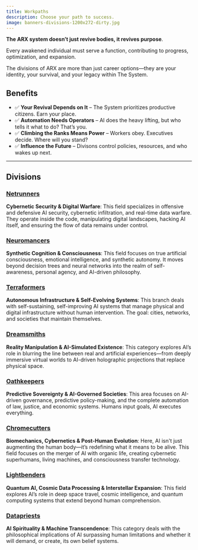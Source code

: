 ```yaml
---
title: Workpaths
description: Choose your path to success.
image: banners-divisions-1200x272-dirty.jpg
---
```


**The ARX system doesn’t just revive bodies, it revives purpose**.

Every awakened individual must serve a function, contributing to progress, optimization, and expansion.

The divisions of ARX are more than just career options—they are your identity, your survival, and your legacy within The System.

## Benefits

* ✅ **Your Revival Depends on It** – The System prioritizes productive citizens. Earn your place.
* ✅ **Automation Needs Operators** – AI does the heavy lifting, but who tells it what to do? That’s you.
* ✅ **Climbing the Ranks Means Power** – Workers obey. Executives decide. Where will you stand?
* ✅ **Influence the Future** – Divisons control policies, resources, and who wakes up next.

---

## Divisions

### [Netrunners](/docs/arxpanse/Netrunners)

**Cybernetic Security & Digital Warfare**: This field specializes in offensive and defensive AI security, 
cybernetic infiltration, and real-time data warfare. They operate inside the code, manipulating digital landscapes, 
hacking AI itself, and ensuring the flow of data remains under control. 

### [Neuromancers](/docs/arxpanse/Neuromancers)

**Synthetic Cognition & Consciousness**: This field focuses on true artificial consciousness, emotional intelligence, and synthetic autonomy. It moves beyond 
decision trees and neural networks into the realm of self-awareness, personal agency, and AI-driven philosophy.

### [Terraformers](/docs/arxpanse/Terraformers)

**Autonomous Infrastructure & Self-Evolving Systems**: This branch deals with self-sustaining, self-improving AI systems that manage physical and digital infrastructure without 
human intervention. The goal: cities, networks, and societies that maintain themselves.

### [Dreamsmiths](/docs/arxpanse/Dreamsmiths)

**Reality Manipulation & AI-Simulated Existence**: This category explores AI’s role in blurring the line between real and artificial experiences—from deeply immersive virtual 
worlds to AI-driven holographic projections that replace physical space.

### [Oathkeepers](/docs/arxpanse/Oathkeepers)

**Predictive Sovereignty & AI-Governed Societies**: This area focuses on AI-driven governance, predictive policy-making, and the complete automation of law, justice, and economic 
systems. Humans input goals, AI executes everything.

### [Chromecutters](/docs/arxpanse/Chromecutters)

**Biomechanics, Cybernetics & Post-Human Evolution**: Here, AI isn't just augmenting the human body—it’s redefining what it means to be alive. This field focuses on the merger of AI 
with organic life, creating cybernetic superhumans, living machines, and consciousness transfer technology.

### [Lightbenders](/docs/arxpanse/Lightbenders)

**Quantum AI, Cosmic Data Processing & Interstellar Expansion**: This field explores AI’s role in deep space travel, cosmic intelligence, and quantum computing systems that extend beyond 
human comprehension.

### [Datapriests](/docs/arxpanse/Datapriests)

**AI Spirituality & Machine Transcendence**: This category deals with the philosophical implications of AI surpassing human limitations and whether it will demand, or 
create, its own belief systems.
